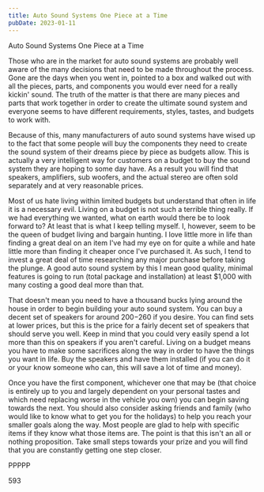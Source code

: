 ```yaml
---
title: Auto Sound Systems One Piece at a Time
pubDate: 2023-01-11
---
```


Auto Sound Systems One Piece at a Time

Those who are in the market for auto sound systems are probably well aware of the many decisions that need to be made throughout the process. Gone are the days when you went in, pointed to a box and walked out with all the pieces, parts, and components you would ever need for a really kickin' sound. The truth of the matter is that there are many pieces and parts that work together in order to create the ultimate sound system and everyone seems to have different requirements, styles, tastes, and budgets to work with. 

Because of this, many manufacturers of auto sound systems have wised up to the fact that some people will buy the components they need to create the sound system of their dreams piece by piece as budgets allow. This is actually a very intelligent way for customers on a budget to buy the sound system they are hoping to some day have. As a result you will find that speakers, amplifiers, sub woofers, and the actual stereo are often sold separately and at very reasonable prices. 

Most of us hate living within limited budgets but understand that often in life it is a necessary evil. Living on a budget is not such a terrible thing really. If we had everything we wanted, what on earth would there be to look forward to? At least that is what I keep telling myself. I, however, seem to be the queen of budget living and bargain hunting. I love little more in life than finding a great deal on an item I've had my eye on for quite a while and hate little more than finding it cheaper once I've purchased it. As such, I tend to invest a great deal of time researching any major purchase before taking the plunge. A good auto sound system by this I mean good quality, minimal features is going to run (total package and installation) at least $1,000 with many costing a good deal more than that.

That doesn't mean you need to have a thousand bucks lying around the house in order to begin building your auto sound system. You can buy a decent set of speakers for around $200-$260 if you desire. You can find sets at lower prices, but this is the price for a fairly decent set of speakers that should serve you well. Keep in mind that you could very easily spend a lot more than this on speakers if you aren't careful. Living on a budget means you have to make some sacrifices along the way in order to have the things you want in life. Buy the speakers and have them installed (if you can do it or your know someone who can, this will save a lot of time and money). 

Once you have the first component, whichever one that may be (that choice is entirely up to you and largely dependent on your personal tastes and which need replacing worse in the vehicle you own) you can begin saving towards the next. You should also consider asking friends and family (who would like to know what to get you for the holidays) to help you reach your smaller goals along the way. Most people are glad to help with specific items if they know what those items are. The point is that this isn't an all or nothing proposition. Take small steps towards your prize and you will find that you are constantly getting one step closer.

PPPPP

593